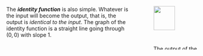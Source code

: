 

:::: {.columns}

::: {.column width="70%"}
The ***identity function*** is also simple. 
Whatever is the input will become the output, that is, the output is *identical to the input*. The graph of the identity function is a straight line going through $(0,0)$ with slope 1.
:::


::: {.column width="5%"}
:::

::: {.column width="25%"}
::: {#fig-identiy-pb .lightbox}
![](www/pb-identity-gg.png){width="70%"}

The output of the identity function is simply the input value.
:::

:::

::::
